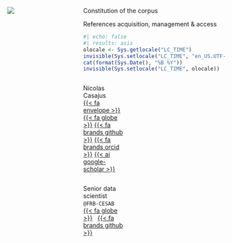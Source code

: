 ::: {.title-slide-container}
::: {.title-slide-content}
:::: {.columns}

<!-- Title slide logo -->
::: {.column .logo width="32%"}
![](https://raw.githubusercontent.com/literaturesynthesis/.github/main/profile/logo-literaturesynthesis_150dpi.png)
:::

<!-- Title slide content -->
::: {.column .information width="68%"}

::: {.title}
Constitution of the corpus
:::

::: {.subtitle}
References acquisition, management & access
:::

::: {.date}
```r
#| echo: false
#| results: asis
olocale <- Sys.getlocale("LC_TIME")
invisible(Sys.setlocale("LC_TIME", "en_US.UTF-8"))
cat(format(Sys.Date(), "%B %Y"))
invisible(Sys.setlocale("LC_TIME", olocale))
```
:::

:::: {.columns .authors}

::: {.column .author width="32%"}
Nicolas Casajus<br/>
[{{< fa envelope >}}](mailto:rdev.nc@gmail.com)
[{{< fa globe >}}](https://nicolascasajus.fr)
[{{< fa brands github >}}](https://github.com/ahasverus)
[{{< fa brands orcid >}}](https://orcid.org/0000-0002-5537-5294)
[{{< ai google-scholar >}}](https://scholar.google.fr/citations?user=n1swa1UAAAAJ)
:::

<!-- Second author -->
::: {.column .author width="32%"}
<!--
Author name<br/>
[{{< fa paper-plane >}}](mailto:author-email)
[{{< fa globe >}}](author-website)
[{{< fa brands github >}}](author-github)
[{{< fa brands orcid >}}](author-orcid)
-->
:::

<!-- Third author -->
::: {.column .author width="32%"}
<!--
Author name<br/>
[{{< fa paper-plane >}}](mailto:author-email)
[{{< fa globe >}}](author-website)
[{{< fa brands github >}}](author-github)
[{{< fa brands orcid >}}](author-orcid)
-->
:::

<!-- Close {.columns .authors} -->
::::

:::: {.columns .affiliations}

::: {.column .affiliation width="32%"}
Senior data scientist
<br/>
<code>@FRB-CESAB</code>
&nbsp;
[{{< fa globe >}}](https://www.fondationbiodiversite.fr/en/about-the-foundation/le-cesab/)
&nbsp;
[{{< fa brands github >}}](https://github.com/frbcesab)
:::

<!-- Second affiliation -->
::: {.column .affiliation width="32%"}
<!--
{{< fa house >}} &nbsp;[Affiliation](affiliation-url)
-->
:::

<!-- Third affiliation -->
::: {.column .affiliation width="32%"}
<!--
{{< fa house >}} &nbsp;[Affiliation](affiliation-url)
-->
:::



<!-- Close {.columns .affiliations} -->
::::

<!-- Close {.column .information} -->
:::

<!-- Close {.columns} -->
::::

<!-- Close {.title-slide-content} -->
:::

<!-- Close {.title-slide-container} -->
:::
